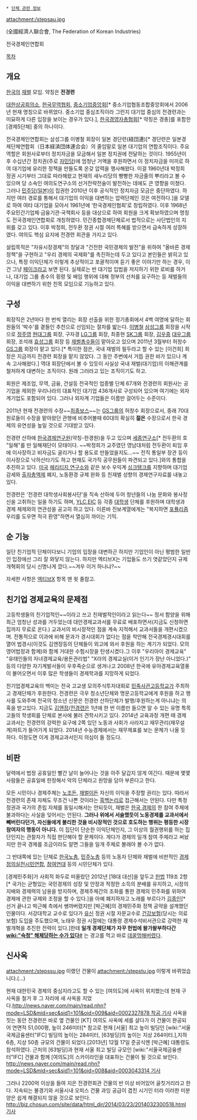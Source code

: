  * [[단체 관련 정보]]

attachment:/stepsau.jpg

(全國經濟人聯合會, The Federation of Korean Industries)


전국경제인연합회

[[목차]]
== 개요 ==
[[한국]]의 [[재벌]] 모임.  약칭은 '''전경련'''

[[대한상공회의소]], [[한국무역협회]], [[중소기업중앙회]][* 중소기업협동조합중앙회에서 2006년 현재 명칭으로 바뀌었다. 중소기업 중심조직이라 그런지 대기업 중심의 전경련과는 미묘하게 다른 입장을 보이는 경우가 있다.], [[한국경영자총협회]][* 약칭은 경총]를 포함한 [경제5단체] 중의 하나이다.

전국경제인연합회는 삼성그룹 이병철 회장이 일본 경단련(経団連)[* 경단련은 일본경제단체연합회（日本経済団体連合会）의 줄임말로 일본 대기업의 연합조직이다. 주요 역할은 회원사로부터 정치자금을  모금해서 일본 정치권에 전달하는 것이다. 1955년이후 수십년간 정치권(주로 [[자민당]])에 엄청난 거액을 후원하면서 이 정치자금을 미끼로 하여 대기업에 유리한 정책을 만들도록 온갖 압력을 행사해왔다. 이걸 1960년대 박정희 정권 시기부터 그대로 따라해왔고 현재의 새누리당의 빵빵한 자금줄의 뿌리라고 볼 수 있으며 당 소속인 여의도연구소의 선거전략전술이 발전하는 데에도 큰 영향을 미쳤다. 그러나 [[민주당(일본)]]이 집권한 2010년 이후 공식적인 정치자금 모금은 중단하였다. 하지만 여러 경로를 통해서 대기업의 이익을 대변하는 압력단체인 것은 여전하다.]을 모델로 하여 여타 대기업을 모아서 1961년에 ‘한국경제인협회’로 창립하였다. 이후 1968년 주요민간기업체·금융기관·국책회사 등을 대상으로 하여 회원을 크게 확보하였으며 명칭도 전국경제인연합회로 개칭하였다. 민간종합경제단체로서 법적으로는 사단법인의 지위를 갖고 있다. 이후 박정희, 전두환 정권 시절 여러 특혜를 받으면서 급속하게 성장하였다. 여의도 핵심 요지에 전경련 회관을 가지고 있다.

설립목적은 "자유시장경제"의 창달과 "건전한 국민경제의 발전"을 위하여 "올바른 경제정책"을 구현하고 "우리 경제의 국제화"를 촉진하는데 두고 있다고 본인들은 밝히고 있으나, 특정 이익단체가 이렇게 추상적이고 포괄적이며 듣기 좋은 이야기만 하는 경우, 이건 그냥 [[페이크]]라고 보면 된다. 실제로는 반 대기업 입법을 저지하기 위한 로비를 하거나, 대기업 그룹 총수의 횡령 및 배임 행위에 대해 정부의 선처를 요구하는 등 재벌들의 이익을 대변하기 위한 친목 모임으로 기능하고 있다.

== 구성 ==
회장직은 2년마다 한 번씩 열리는 회장 선출을 위한 정기총회에서 4백 여명에 달하는 회원들의 '박수'를 곁들인 추천으로 선임되는 절차를 밟는다. [[이병철]] [[삼성]]그룹 회장을 시작으로  [[정주영]] [[현대]]그룹 회장, 구자경 [[LG]]그룹 회장, 최종현 [[SK]]그룹 회장, [[김우중]] [[대우]]그룹 회장, 조석래 [[효성]]그룹 회장 등 [[재벌]]총수들이 맡아오고 있으며 2011년 3월부터 허창수 [[GS]]그룹 회장이 맡고 있다.[* 특이한 점은, 국내 재벌의 필두라고 할 수 있는 [이건희] 회장은 지금까지 전경련 회장을 맡지 않았다. 그 동안 주변에서 거듭 권한 바가 있으나 계속 고사해왔다.] 역대 회장단에서 볼 수 있듯이 사실상 국내 재벌(대기업)의 이해관계를 철저하게 대변하는 조직이다. 원래 그러라고 있는 조직이기도 하고. 

회원은 제조업, 무역, 금융, 건설등 전국적인 업종별 단체 67개와 전경련의 회원사는 공기업을 제외한 우리나라의 대표적인 대기업 436개사로 구성되어 있으며 여기에는 외자계기업도 포함되어 있다. 그러나 외자계 기업들은 이름만 걸어두는 수준이다.

2011년 현재 전경련의 수장~~[[최종보스]]~~는 [[GS그룹]]의 허창수 회장으로서, 종래 70대 원로들이 수장을 맡아왔던 관행에 비추어볼때 60대의 확실히 '''젊은''' 수장으로서 한국 경제의 유연성을 높일 것으로 기대받고 있다. 

전경련 산하에 [[한국경제연구원]](약칭-한경원)을 두고 있으며 [[세종연구소]][* 전두환의 호 "일해"를 딴 일해재단이 모태이다. ~~박정희가 교주였던 영남대처럼 전두환이 퇴임 후에 이사장하고 비자금도 굴리거나 할 용도로 만들었을지도...~~ 전직 통일부 장관 등이 이사장으로 낙하산타기도 하고 현재도 국가직 공무원들이 파견되고 있다.]와의 통합을 추진하고 있다. [[미국]] [[헤리티지 연구소]]와 같은 보수 우익계 [[싱크탱크]]를 지향하며 대기업감세와 [[출자총액제]] 폐지, 노동환경 규제 완화 등 친재벌 성향의 경제연구자료를 내놓고 있다. 

전경련은 '전경련 대학생사회봉사단'을 직속 산하에 두어 청년들의 나눔 문화와 봉사정신을 고취하는 일을 하기도 하며, [[YLC]],[[EIC]] 등 각종 [[대학생]] 단체를 후원하며 대학생과 경제 체제와의 연관성을 공고히 하고 있다. 이른바 진보계열에게는 "복지하면 [[포퓰리즘]] 우리를 도우면 적극 환영"하면서 열심히 까이는 기믹.

== 순 기능 ==
일단 친기업적 단체이다보니 기업의 입장을 대변하곤 하지만 기업인이 아닌 평범한 일반인 입장에선 그리 잘 와닿지 않는다. 하지만 엑티브X는 기업들도 쓰기 엿같았던지 규제개혁회의 당시 신명나게 깠다.~~겨우 이거 하나냐?~~

자세한 사항은 [[엑티브X]] 항목 맨 윗 줄참고.

== 친기업 경제교육의 문제점 ==
고등학생들의 친기업적인~~이라고 쓰고 친재벌적인이라고 읽는다~~ 정서 함양을 위해 최근 엄청난 성과를 거두었는데 대안경제교과서를 무료로 배포하면서(지금도 신청하면 집까지 무료로 온다.) 교과서의 비시장적인 점을 계속 지적해서 교과서들을 개편시켰으며. 전통적으로 이과에 비해 문과가 경시대회가 없다는 점을 착안해 전국경제경시대회를 열어 법경시(이것도 김앤장등의 단체들이 외고에 와서 후원을 하는 계기가 되었다. 모의영어법정과 함께)와 함께 거대한 수험시장을 탄생시켰다.그 이후 "우리아이 경제교육" "유태인들의 자녀경제교육/용돈관리법" "X라의 경제교실(이거 인기가 장난 아니었다.)" 등의 다양한 자기계발서들이 우후죽순으로 생겨나고 2008년 한국에 유아경제교육열풍이 불어오면서 이후 많은 학생들이 경제학과를 지망하게 되었다. 

친기업경제교육의 백미는 전국 고교생 모의주식투자대회로 [[민족사관고등학교]]가 주최하고 경제단체가 후원한다. 전경련은 극우 청소년단체와 명문고등학교에게 후원을 하고 행사를 도와주며 전국의 청소년 신문은 전경련 산하단체가 발행/후원하는게 아니냐는 의혹을 받고있다. 지금도 [[김앤장]]/[[전경련]]은 1년에 한 번 이름만 들으면 알 수 있는 유명 특목고들의 학생회를 단체로 본사에 불러 견학시키고 있다. 2014년 교육과정 개편 때 경제교과서는 전경련의 강력한 요구에 2쪽 있던 노동과 사회가 사라지고 재무관리(재무설계)파트가 들어가게 되었다. 2014년 수능경제에서는 재무제표를 보는 문제가 나올 듯 하다. 이정도면 이게 경제교과서인지 의심이 들 정도다. 

== 비판 ==
달력에서 법정 공휴일인 빨간 날이 늘어나는 것을 아주 달갑지 않게 여긴다. 때문에 몇몇 사람들은 공휴일에 한정해서 악의 단체라고 원망을 담아 부른다고 한다.

모든 시민이나 경제주체는 [[노조]]든, [[재벌]]이든 자신의 이익을 주장할 권리는 있다. 따라서 전경련의 존재 자체도 무조건 나쁜 것이라는 [[흑백논리]]로 접근해서는 안된다. 다만 특정 정권과 국가의 존립 자체를 동일시해서는 안되듯이, 재벌은 [[한국 경제]]의 한 참여 주체에 불과하다는 사실을 잊어서는 안된다. '''그러나 위에서 서술했듯이 노동경제를 교과서에서 빼버린다던가, 자신들에게 불리한 것을 비시장적인 것으로 호도하는 행위는 평등한 시장참여자의 행동이 아니다.''' 이 집단이 단순한 이익단체인지, 그 이상의 월권행위를 하는 집단인지는 관찰자가 직접 판단해야 할 문제이다. 게다가 경제의 일개 참여 주체라고 써놨지만 한국 경제를 조금이라도 알면 그들을 일개 주체로 볼래야 볼 수가 없다.

그 반대쪽에 있는 단체로 [[한국노총]], [[민주노총]] 등의 노동자 단체와 재벌에 비판적인 [[경제정의실천시민연합]], [[참여연대]] 등의 시민단체가 있다.

[경제민주화]가 사회적 화두로 떠올랐던 2012년 [18대 대선]을 앞두고 [[헌법]] 119조 2항[* 국가는 균형있는 국민경제의 성장 및 안정과 적정한 소득의 분배를 유지하고, 시장의 지배와 경제력의 남용을 방지하며, 경제주체간의 조화를 통한 경제의 민주화를 위하여 경제에 관한 규제와 조정을 할 수 있다.]을 아예 폐지하자고 노래를 부르다가 [[김종인]][* 선거 끝나고 박근혜 측에서 쌩까버렸지만 [박근혜]의 경제민주화 정책 공약을 설계했던 인물이다. 서강대학교 교수로 있다가 [[유신]] 정권 시절 자문교수로 [[건강보험]](당시는 의료보험) 도입을 주도했으며, 노태우 정권 시절에는 대통령 경제수석비서관으로 강력한 재벌개혁을 추진한 전력이 있다.]한테 '''일개 경제단체가 자꾸 헌법에 왈가왈부하다간 [[wiki:"숙청" 해체당하는 수가 있다]]'''[http://news.khan.co.kr/kh_news/khan_art_view.html?artid=201207020836251&code=910402 #] 는 경고를 먹고 바로 [[데꿀멍]]해버렸다.

== 신사옥 ==
attachment:/stepssu.jpg
이랬던 건물이
attachment:/stepstu.jpg
이렇게 바뀌었습니다.(...)

현재 대한민국 경제의 중심지라고도 할 수 있는 [여의도]에 사옥이 위치했는데 현재 구 사옥을 철거 후 그 자리에 새 사옥을 지었다.[[http://news.naver.com/main/read.nhn?mode=LSD&mid=sec&sid1=101&oid=009&aid=0002327878 착공 기사]] 사옥을 짓는 동안 전경련은 바로 옆 건물인 [KT] 여의도 사옥에 세를 살다가 이 건물이 완공되어 연면적 51,000평, 높이 246미터[* 참고로 현재 [서울] 최고 높이 빌딩인 [wiki:"서울국제금융센터"IFC] 빌딩의 높이는 284미터, [63빌딩]의 높이는 지상 264미터.],지하 6층, 지상 50층 규모의 건물이 되었다.[2013년] 12월 17일 준공식엔 [박근혜] 대통령도 참석하였다. 근처의 [63빌딩]과 현재 서울 최고 빌딩 규모인 [wiki:"서울국제금융센터"IFC] 건물과 함께 [여의도]의 스카이라인을 대표하는 건물이 될 것으로 보인다. [[http://news.naver.com/main/read.nhn?mode=LSD&mid=sec&sid1=101&oid=008&aid=0003043314 기사]]

그러나 2200억 이상을 들여 지은 전경련회관 건물의 반 이상 비어있어 골칫거리라고 한다. 지속되는 불경기와 서울시내 오피스 건물 과잉 공급이 겹친 시기인 터라 이러한 미분양은 쉽게 해결되지 않을 것으로 보인다. [[http://biz.chosun.com/site/data/html_dir/2014/03/23/2014032300518.html 기사]]
